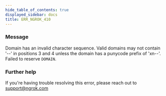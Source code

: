 ```yaml
---
hide_table_of_contents: true
displayed_sidebar: docs
title: ERR_NGROK_410
---
```


### Message

Domain has an invalid character sequence. Valid domains may not contain '--' in positions 3 and 4 unless the domain has a punycode prefix of 'xn--'. Failed to reserve `DOMAIN`.

### Further help

If you're having trouble resolving this error, please reach out to [support@ngrok.com](mailto:support@ngrok.com?subject=Help%20with%20ERR_NGROK_410)
